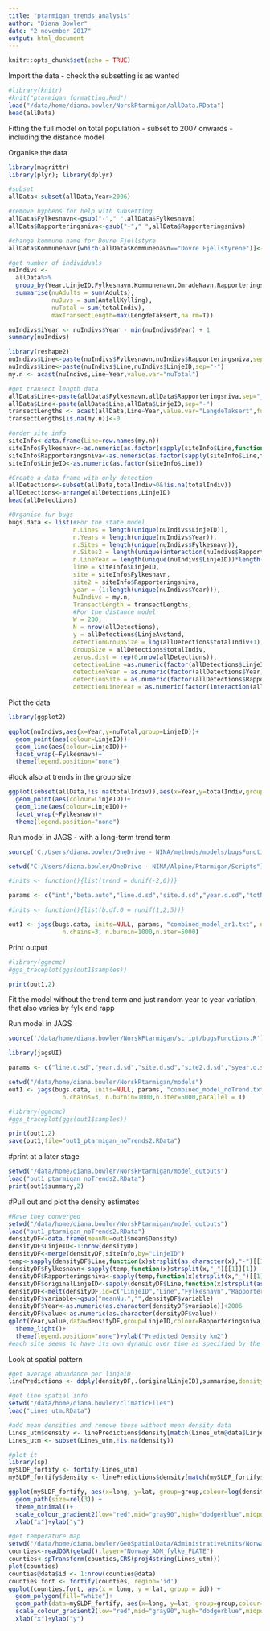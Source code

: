 ```yaml
---
title: "ptarmigan_trends_analysis"
author: "Diana Bowler"
date: "2 november 2017"
output: html_document
---
```


```r

knitr::opts_chunk$set(echo = TRUE)

```

Import the data - check the subsetting is as wanted

```r
#library(knitr)
#knit("ptarmigan_formatting.Rmd")
load("/data/home/diana.bowler/NorskPtarmigan/allData.RData")
head(allData)

```


Fitting the full model on total population - subset to 2007 onwards - including the distance model

Organise the data

```r

library(magrittr)
library(plyr); library(dplyr)

#subset
allData<-subset(allData,Year>2006)

#remove hyphens for help with subsetting
allData$Fylkesnavn<-gsub("-"," ",allData$Fylkesnavn)
allData$Rapporteringsniva<-gsub("-"," ",allData$Rapporteringsniva)

#change kommune name for Dovre Fjellstyre
allData$Kommunenavn[which(allData$Kommunenavn=="Dovre Fjellstyrene")]<-"Dovre"

#get number of individuals
nuIndivs <-
  allData%>%
  group_by(Year,LinjeID,Fylkesnavn,Kommunenavn,OmradeNavn,Rapporteringsniva, add = T) %>%
  summarise(nuAdults = sum(Adults), 
            nuJuvs = sum(AntallKylling),
            nuTotal = sum(totalIndiv),
            maxTransectLength=max(LengdeTaksert,na.rm=T))

nuIndivs$iYear <- nuIndivs$Year - min(nuIndivs$Year) + 1
summary(nuIndivs)

library(reshape2)
nuIndivs$Line<-paste(nuIndivs$Fylkesnavn,nuIndivs$Rapporteringsniva,sep="_")
nuIndivs$Line<-paste(nuIndivs$Line,nuIndivs$LinjeID,sep="-")
my.n <- acast(nuIndivs,Line~Year,value.var="nuTotal")

#get transect length data
allData$Line<-paste(allData$Fylkesnavn,allData$Rapporteringsniva,sep="_")
allData$Line<-paste(allData$Line,allData$LinjeID,sep="-")
transectLengths <- acast(allData,Line~Year,value.var="LengdeTaksert",fun=max,na.rm=T)
transectLengths[is.na(my.n)]<-0

#order site info
siteInfo<-data.frame(Line=row.names(my.n))
siteInfo$Fylkesnavn<-as.numeric(as.factor(sapply(siteInfo$Line,function(x)strsplit(as.character(x),"_")[[1]][1])))
siteInfo$Rapporteringsniva<-as.numeric(as.factor(sapply(siteInfo$Line,function(x)strsplit(as.character(x),"-")[[1]][1])))
siteInfo$LinjeID<-as.numeric(as.factor(siteInfo$Line))

#Create a data frame with only detection
allDetections<-subset(allData,totalIndiv>0&!is.na(totalIndiv))
allDetections<-arrange(allDetections,LinjeID)
head(allDetections)

#Organise fur bugs
bugs.data <- list(#For the state model
                  n.Lines = length(unique(nuIndivs$LinjeID)),
                  n.Years = length(unique(nuIndivs$Year)),
                  n.Sites = length(unique(nuIndivs$Fylkesnavn)),
                  n.Sites2 = length(unique(interaction(nuIndivs$Rapporteringsniva,nuIndivs$Fylkesnavn))),
                  n.LineYear = length(unique(nuIndivs$LinjeID))*length(unique(nuIndivs$Year)),
                  line = siteInfo$LinjeID,
                  site = siteInfo$Fylkesnavn,
                  site2 = siteInfo$Rapporteringsniva, 
                  year = (1:length(unique(nuIndivs$Year))),
                  NuIndivs = my.n,
                  TransectLength = transectLengths,
                  #For the distance model
                  W = 200,
                  N = nrow(allDetections),
                  y = allDetections$LinjeAvstand,
                  detectionGroupSize = log(allDetections$totalIndiv+1),
                  GroupSize = allDetections$totalIndiv,
                  zeros.dist = rep(0,nrow(allDetections)),
                  detectionLine =as.numeric(factor(allDetections$LinjeID)),
                  detectionYear = as.numeric(factor(allDetections$Year)),
                  detectionSite = as.numeric(factor(allDetections$Rapporteringsniva)),
                  detectionLineYear = as.numeric(factor(interaction(allDetections$LinjeID,allDetections$Year))))

```

Plot the data

```r
library(ggplot2)

ggplot(nuIndivs,aes(x=Year,y=nuTotal,group=LinjeID))+
  geom_point(aes(colour=LinjeID))+
  geom_line(aes(colour=LinjeID))+
  facet_wrap(~Fylkesnavn)+
  theme(legend.position="none")

```
#look also at trends in the group size

```r

ggplot(subset(allData,!is.na(totalIndiv)),aes(x=Year,y=totalIndiv,group=LinjeID))+
  geom_point(aes(colour=LinjeID))+
  geom_line(aes(colour=LinjeID))+
  facet_wrap(~Fylkesnavn)+
  theme(legend.position="none")

```

Run model in JAGS - with a long-term trend term

```r

source('C:/Users/diana.bowler/OneDrive - NINA/methods/models/bugsFunctions.R')

setwd("C:/Users/diana.bowler/OneDrive - NINA/Alpine/Ptarmigan/Scripts")

#inits <- function(){list(trend = dunif(-2,0))}

params <- c("int","beta.auto","line.d.sd","site.d.sd","year.d.sd","totNumbers","predESW")

#inits <- function(){list(b.df.0 = runif(1,2,5))}

out1 <- jags(bugs.data, inits=NULL, params, "combined_model_ar1.txt", n.thin=nt,
               n.chains=3, n.burnin=1000,n.iter=5000)
```

Print output

```r

#library(ggmcmc)
#ggs_traceplot(ggs(out1$samples)) 

print(out1,2)

```

Fit the model without the trend term and just random year to year variation, that also varies by fylk and rapp

Run model in JAGS

```r
source('/data/home/diana.bowler/NorskPtarmigan/script/bugsFunctions.R')

library(jagsUI)

params <- c("line.d.sd","year.d.sd","site.d.sd","site2.d.sd","syear.d.sd","s2year.d.sd","Density","meanNumbers")

setwd("/data/home/diana.bowler/NorskPtarmigan/models")
out1 <- jags(bugs.data, inits=NULL, params, "combined_model_noTrend.txt", n.thin=nt,
               n.chains=3, n.burnin=1000,n.iter=5000,parallel = T)
```


```r
#library(ggmcmc)
#ggs_traceplot(ggs(out1$samples)) 

print(out1,2)
save(out1,file="out1_ptarmigan_noTrends2.RData")

```

#print at a later stage
```r
setwd("/data/home/diana.bowler/NorskPtarmigan/model_outputs")
load("out1_ptarmigan_noTrends2.RData")
print(out1$summary,2)

```


#Pull out and plot the density estimates

```r
#Have they converged
setwd("/data/home/diana.bowler/NorskPtarmigan/model_outputs")
load("out1_ptarmigan_noTrends2.RData")
densityDF<-data.frame(meanNu=out1$mean$Density)
densityDF$LinjeID<-1:nrow(densityDF)
densityDF<-merge(densityDF,siteInfo,by="LinjeID")
temp<-sapply(densityDF$Line,function(x)strsplit(as.character(x),"-")[[1]][1])
densityDF$Fylkesnavn<-sapply(temp,function(x)strsplit(x,"_")[[1]][1])
densityDF$Rapporteringsniva<-sapply(temp,function(x)strsplit(x,"_")[[1]][2])
densityDF$originalLinjeID<-sapply(densityDF$Line,function(x)strsplit(as.character(x),"-")[[1]][2])
densityDF<-melt(densityDF,id=c("LinjeID","Line","Fylkesnavn","Rapporteringsniva","originalLinjeID"))
densityDF$variable<-gsub("meanNu.","",densityDF$variable)
densityDF$Year<-as.numeric(as.character(densityDF$variable))+2006
densityDF$value<-as.numeric(as.character(densityDF$value))
qplot(Year,value,data=densityDF,group=LinjeID,colour=Rapporteringsniva,geom="path",facets=~Fylkesnavn)+
  theme_light()+
  theme(legend.position="none")+ylab("Predicted Density km2")
#each site seems to have its own dynamic over time as specified by the model
```

Look at spatial pattern
```r
#get average abundance per linjeID
linePredictions <- ddply(densityDF,.(originalLinjeID),summarise,density=mean(value))

#get line spatial info
setwd("/data/home/diana.bowler/climaticFiles")
load("Lines_utm.RData")

#add mean densities and remove those without mean density data
Lines_utm$density <- linePredictions$density[match(Lines_utm@data$LinjeID,linePredictions$originalLinjeID)]
Lines_utm <- subset(Lines_utm,!is.na(density))

#plot it
library(sp)
mySLDF_fortify <- fortify(Lines_utm)
mySLDF_fortify$density <- linePredictions$density[match(mySLDF_fortify$id,linePredictions$originalLinjeID)]

ggplot(mySLDF_fortify, aes(x=long, y=lat, group=group,colour=log(density+1))) + 
  geom_path(size=rel(3)) +
  theme_minimal()+
  scale_colour_gradient2(low="red",mid="gray90",high="dodgerblue",midpoint=2.51)+
  xlab("x")+ylab("y")

#get temperature map
setwd("/data/home/diana.bowler/GeoSpatialData/AdministrativeUnits/Norway_AdministrativeUnits/Processed")
counties<-readOGR(getwd(),layer="Norway_ADM_fylke_FLATE")
counties<-spTransform(counties,CRS(proj4string(Lines_utm)))
plot(counties)
counties@data$id <- 1:nrow(counties@data)
counties.fort <- fortify(counties, region='id')
ggplot(counties.fort, aes(x = long, y = lat, group = id)) + 
  geom_polygon(fill="white")+
  geom_path(data=mySLDF_fortify, aes(x=long, y=lat, group=group,colour=log(density+1)),size=rel(3)) +
  scale_colour_gradient2(low="red",mid="gray90",high="dodgerblue",midpoint=2.51)+
  xlab("x")+ylab("y")

```

